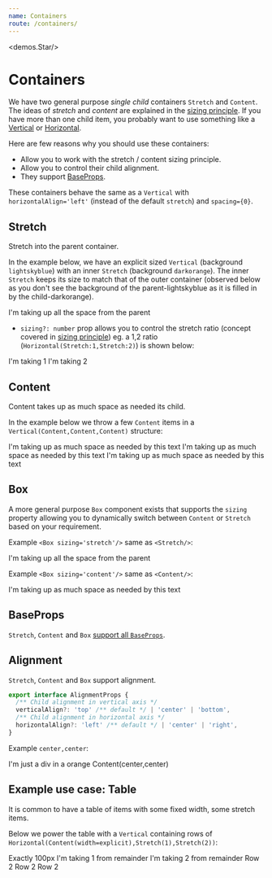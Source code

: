 ```yaml
---
name: Containers
route: /containers/
---
```



<demos.Star/>

# Containers

We have two general purpose *single child* containers `Stretch` and `Content`. The ideas of *stretch* and *content* are explained in the [sizing principle][principle-sizing]. If you have more than one child item, you probably want to use something like a [Vertical][vertical] or [Horizontal][horizontal].

Here are few reasons why you should use these containers:
* Allow you to work with the stretch / content sizing principle.
* Allow you to control their child alignment.
* They support [BaseProps][common-types].

These containers behave the same as a `Vertical` with `horizontalAlign='left'` (instead of the default `stretch`) and `spacing={0}`.

## Stretch
Stretch into the parent container.

In the example below, we have an explicit sized `Vertical` (background `lightskyblue`) with an inner `Stretch` (background `darkorange`). The inner `Stretch` keeps its size to match that of the outer container (observed below as you don't see the background of the parent-lightskyblue as it is filled in by the child-darkorange).

<Playground>
  <Vertical height={100} style={{backgroundColor: "lightskyblue"}}>
    <Stretch style={{backgroundColor: "darkorange"}}>
        I'm taking up all the space from the parent
    </Stretch>  
  </Vertical>
</Playground>

* `sizing?: number` prop allows you to control the stretch ratio (concept covered in [sizing principle][principle-sizing]) eg. a 1,2 ratio (`Horizontal(Stretch:1,Stretch:2)`) is shown below:

<Playground>
  <Horizontal height={100} spacing={0} style={{backgroundColor: "lightskyblue"}}>
    <Stretch sizing={1} style={{backgroundColor: "darkorange"}}>
        I'm taking 1
    </Stretch>  
    <Stretch sizing={2} style={{backgroundColor: "lightpink"}}>
        I'm taking 2
    </Stretch>
  </Horizontal>
</Playground>

## Content
Content takes up as much space as needed its child.

In the example below we throw a few `Content` items in a `Vertical(Content,Content,Content)` structure: 

<Playground>
  <Vertical style={{backgroundColor: "lightskyblue"}}>
    <Content style={{backgroundColor: "darkorange"}}>
        I'm taking up as much space as needed by this text
    </Content>
    <Content style={{backgroundColor: "lightpink"}}>
        I'm taking up as much space as needed by this text
    </Content>
    <Content style={{backgroundColor: "limegreen"}}>
        I'm taking up as much space as needed by this text
    </Content>
  </Vertical>
</Playground>

## Box
A more general purpose `Box` component exists that supports the `sizing` property allowing you to dynamically switch between `Content` or `Stretch` based on your requirement.

Example `<Box sizing='stretch'/>` same as `<Stretch/>`: 

<Playground>
  <Vertical height={100} style={{backgroundColor: "lightskyblue"}}>
    <Box sizing='stretch' style={{backgroundColor: "darkorange"}}>
        I'm taking up all the space from the parent
    </Box>  
  </Vertical>
</Playground>

Example `<Box sizing='content'/>` same as `<Content/>`: 

<Playground>
  <Vertical height={100} style={{backgroundColor: "lightskyblue"}}>
    <Box sizing='content' style={{backgroundColor: "darkorange"}}>
        I'm taking up as much space as needed by this text
    </Box>  
  </Vertical>
</Playground>

## BaseProps
`Stretch`, `Content` and `Box` [support all `BaseProps`][common-types].

## Alignment
`Stretch`, `Content` and `Box` support alignment. 

```ts
export interface AlignmentProps {
  /** Child alignment in vertical axis */
  verticalAlign?: 'top' /** default */ | 'center' | 'bottom',
  /** Child alignment in horizontal axis */
  horizontalAlign?: 'left' /** default */ | 'center' | 'right',
}
```

Example `center,center`: 

<Playground>
  <Content height ="100px" verticalAlign="center" horizontalAlign="center" style={{backgroundColor: "darkorange"}}>
    <div style={{backgroundColor: 'lightskyblue'}}>I'm just a div in a orange Content(center,center)</div>
  </Content>
</Playground>


## Example use case: Table

It is common to have a table of items with some fixed width, some stretch items. 

Below we power the table with a `Vertical` containing rows of `Horizontal(Content(width=explicit),Stretch(1),Stretch(2))`:

<Playground>
  <Vertical spacing={10} style={{backgroundColor: "lightskyblue"}}>
    <Horizontal height={100} spacing={10}>
      <Content width={100} style={{backgroundColor: "limegreen"}}>Exactly 100px</Content>
      <Stretch sizing={1} style={{backgroundColor: "darkorange"}}>
          I'm taking 1 from remainder
      </Stretch>  
      <Stretch sizing={2} style={{backgroundColor: "lightpink"}}>
          I'm taking 2 from remainder
      </Stretch>
    </Horizontal>
    <Horizontal height={100} spacing={10}>
      <Content width={100} style={{backgroundColor: "limegreen"}}>Row 2</Content>
      <Stretch sizing={1} style={{backgroundColor: "darkorange"}}>
          Row 2
      </Stretch>  
      <Stretch sizing={2} style={{backgroundColor: "lightpink"}}>
          Row 2
      </Stretch>
    </Horizontal>
  </Vertical>
</Playground>


[common-types]:../common-types/
[principle-spacing]:../principle-spacing/
[principle-sizing]:../principle-sizing/
[vertical]:../vertical/
[horizontal]:../horizontal/
